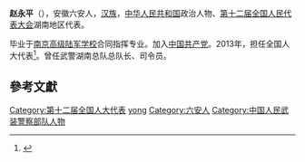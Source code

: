 '''赵永平'''（{{bd|1956年||}}），安徽六安人，[[汉族|汉族]]，[[中华人民共和国|中华人民共和国]]政治人物、[[第十二届全国人民代表大会|第十二届全国人民代表大会]]湖南地区代表。

毕业于[[南京高级陆军学校|南京高级陆军学校]]合同指挥专业。加入[[中国共产党|中国共产党]]。2013年，担任全国人大代表<ref>{{cite news|title=全国人大代表信息-赵永平|url= http://210.82.31.1:8084/delegate/viewDelegate.action?dbid=121720|accessdate=2013-04-05|newspaper=全国人大网}}{{Dead link|date=2020年1月 |bot=InternetArchiveBot |fix-attempted=yes }}</ref>。曾任武警湖南总队总队长、司令员。

==參考文獻==
{{reflist}}
{{中国政治人物小作品}}
{{DEFAULTSORT:zhao yongping}}
[[Category:第十二届全国人大代表|Category:第十二届全国人大代表]]
[[Category:趙姓|yong]]
[[Category:六安人|Category:六安人]]
[[Category:中国人民武装警察部队人物|Category:中国人民武装警察部队人物]]